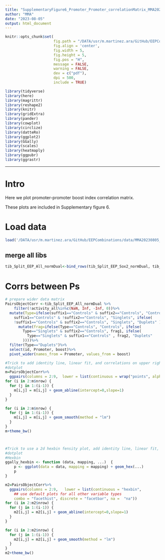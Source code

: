 ```yaml
---
title: "SupplementaryFigure6_Promoter_Promoter_correlationMatrix_MMA20230805"
author: "MMA"
date: "2023-08-05"
output: html_document
---
```


```r
knitr::opts_chunk$set(
                      fig.path = "/DATA/usr/m.martinez.ara/GitHub/EEPCombinations/Rproj/",
                      fig.align = 'center', 
                      fig.width = 5, 
                      fig.height = 5,
                      fig.pos = "H",
                      message = FALSE,
                      warning = FALSE,
                      dev = c("pdf"),
                      dpi = 500,
                      include = TRUE)


```

```r
library(tidyverse)
library(here)
library(magrittr)
library(reshape2)
library(knitr)
library(gridExtra)
library(pander)
library(cowplot)
library(circlize)
library(datteRo)
library(ggplot2)
library(GGally)
library(scales)
library(heatmaply)
library(ggpubr)
library(ggrastr)
```

--- 

# Intro

Here we plot promoter-promoter boost index correlation matrix.

These plots are included in Supplementary figure 6.

# Load data

```r
load('/DATA/usr/m.martinez.ara/GitHub/EEPCombinations/data/MMA20230805_EEP_Norm.RData')
```

## merge all libs

```r

tib_Split_EEP_All_normDual<-bind_rows(tib_Split_EEP_Sox2_normDual, tib_Split_EEP_Klf2_normDual, tib_Split_EEP_Otx2_normDual, tib_Split_EEP_FGF5_normDual, tib_Split_EEP_Lefty1_normDual, tib_Split_EEP_Nanog_normDual, tib_Split_EEP_P14_normDual, tib_Split_EEP_Tbx3_normDual)
```

# Corrs between Ps

```r
# prepare wider data matrix
PairsObjectCorr <-tib_Split_EEP_All_normDual %>%
    filter(!activity_all%in%c(NaN, Inf, -Inf, 0))%>%
  mutate(Type=ifelse(suffix1=="Controls" & suffix2=="Controls", "Controls", ifelse(
    suffix1=="Controls" & !suffix2=="Controls", "Singlets", ifelse(
    !suffix1=="Controls" & suffix2=="Controls", "Singlets", "Duplets" ))))%>%
      mutate(frag=ifelse(Type=="Controls", "Controls", ifelse(
        Type=="Singlets" & suffix2=="Controls", frag1, ifelse( 
          Type=="Singlets" & suffix1=="Controls" , frag2, "Duplets"
        ))))%>%
  filter(Type=="Duplets")%>%
  select(id, Promoter, boost)%>%
  pivot_wider(names_from = Promoter, values_from = boost)

#Trick to add identity line, linear fit, and correlations on upper right panel
#dotplot
m=PairsObjectCorr%>%
  ggpairs(columns = 2:9,  lower = list(continuous = wrap("points", alpha = 0.3, size=0.5)))
for (i in 2:m$nrow) {
  for (j in 1:(i-1)) {
    m[i,j] = m[i,j] + geom_abline(intercept=0,slope=1)
  }
}

for (i in 2:m$nrow) {
  for (j in 1:(i-1)) {
    m[i,j] = m[i,j] + geom_smooth(method = "lm")
  }
}
m+theme_bw()



#Trick to use a 2d hexbin fensity plot, add identity line, linear fit, and correlations on upper right panel
#dotplot
#Hexbin
ggally_hexbin <- function (data, mapping, ...)  {
    p <- ggplot(data = data, mapping = mapping) + geom_hex(...)
    p
}

m2=PairsObjectCorr%>%
  ggpairs(columns = 2:9,   lower = list(continuous = "hexbin", 
    ## use default plots for all other variable types
    combo = "facethist", discrete = "facetbar", na =  "na"))
for (i in 2:m2$nrow) {
  for (j in 1:(i-1)) {
    m2[i,j] = m2[i,j] + geom_abline(intercept=0,slope=1)
  }
}

for (i in 2:m2$nrow) {
  for (j in 1:(i-1)) {
    m2[i,j] = m2[i,j] + geom_smooth(method = "lm")
  }
}
m2+theme_bw()

```
